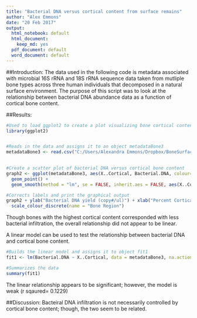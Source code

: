 ```yaml
---
title: "Bacterial DNA versus cortical content from surface remains"
author: "Alex Emmons"
date: "20 Feb 2017"
output:
  html_notebook: default
  html_document:
    keep_md: yes
  pdf_document: default
  word_document: default
---
```



##Introduction: 
The data used in the following code is metadata associated with microbial 16S rRNA and 18S rRNA sequence data taken from mutliple bone types across three human individuals that decomposed in a natural surface environment. The purpose of this script was to look at the relationship between bacterial DNA abundance data as a function of cortical bone content. 


##Results: 
```r
#Used to load ggplot2 to create a plot visualizing bone cortical content versus bacterial DNA quantity
library(ggplot2)


#Reads in the data and assigns it to an object metadataBone3 
metadataBone3 <- read.csv("C:/Users/Alexandra Emmons/Dropbox/BoneSurfaceProject/BoneSurface_metadata_all.csv")
               

#Create a scatter plot of bacterial DNA versus cortical bone content
graph2 <- ggplot(metadataBone3, aes(X..Cortical, Bacterial.DNA, colour=Body.region)) + 
  geom_point() +
  geom_smooth(method = "lm", se = FALSE, inherit.aes = FALSE, aes(X..Cortical, Bacterial.DNA))

#Corrects labels and print the graphical output
graph2 + ylab("Bacterial DNA yield (copy#/ul)") + xlab("Percent Cortical Bone (%)")+ 
  scale_colour_discrete(name = "Bone Region")


```
Though bones with the highest cortical content corresponded with less bacterial infiltration, the overall relationship did not appear to be linear. 

A linear model can be used to test the relationship between bacterial DNA and cortical bone content. 
```r
#Builds the linear model and assigns it to object fit1
fit1 <- lm(Bacterial.DNA ~ X..Cortical, data = metadataBone3, na.action = na.exclude)

#Summarizes the data
summary(fit1)

```
The linear relationship appears to be significant; however, the model is weak (r sqaured= 0.1229)

##Discussion:
Bacteiral DNA infiltration is not necessarily controlled by cortical bone content; though, the two seem to be related. 


